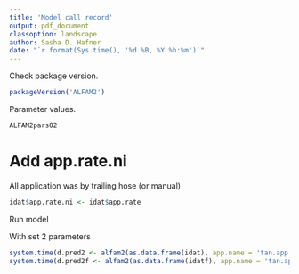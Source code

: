 ```yaml
---
title: 'Model call record'
output: pdf_document
classoption: landscape
author: Sasha D. Hafner
date: "`r format(Sys.time(), '%d %B, %Y %h:%m')`"
---
```


Check package version.

```r
packageVersion('ALFAM2')
```

Parameter values.

```r
ALFAM2pars02
```

# Add app.rate.ni

All application was by trailing hose (or manual)

```r
idat$app.rate.ni <- idat$app.rate
```

Run model 

With set 2 parameters

```r
system.time(d.pred2 <- alfam2(as.data.frame(idat), app.name = 'tan.app', time.name = 'cta', group = 'pmid'))
system.time(d.pred2f <- alfam2(as.data.frame(idatf), app.name = 'tan.app', time.name = 'cta', flatout = TRUE))
```


